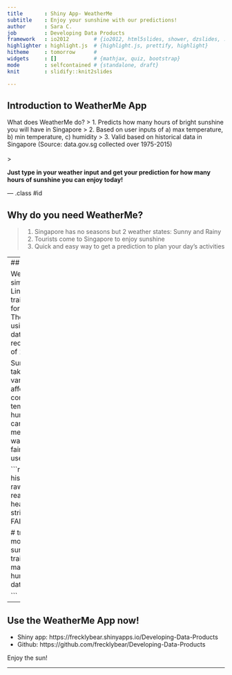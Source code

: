 ```yaml
---
title       : Shiny App- WeatherMe
subtitle    : Enjoy your sunshine with our predictions!
author      : Sara C.
job         : Developing Data Products
framework   : io2012        # {io2012, html5slides, shower, dzslides, ...}
highlighter : highlight.js  # {highlight.js, prettify, highlight}
hitheme     : tomorrow      # 
widgets     : []            # {mathjax, quiz, bootstrap}
mode        : selfcontained # {standalone, draft}
knit        : slidify::knit2slides

---
```


## Introduction to WeatherMe App

What does WeatherMe do? 
> 1. Predicts how many hours of bright sunshine you will have in Singapore
> 2. Based on user inputs of a) max temperature, b) min temperature, c) humidity
> 3. Valid based on historical data in Singapore (Source: data.gov.sg collected over 1975-2015)
<br>
<br>
> <p><b> Just type in your weather input and get your prediction for how many hours of sunshine you can enjoy today! </b></p>

--- .class #id

## Why do you need WeatherMe?
> 1. Singapore has no seasons but 2 weather states: Sunny and Rainy
> 2. Tourists come to Singapore to enjoy sunshine
> 3. Quick and easy way to get a prediction to plan your day's activities


---
## Building WeatherMe

WeatherMe used a simple Generalized Linear Model "glm" to train the predictive model for no of sunshine hours.
The model was trained using official data from data.gov.sg of weather records over the period of 1975-2015. 

Sunshine hours was taken as the dependent variable that was affected by the combination of max temp, min temp and humidity.Although there can be more accurate methods, this method was chosen to give a fairly quick estimation for users. 

```r
# read Singapore historical weather data
rawData <- read.table("weather.csv", header = TRUE, sep =",", stringsAsFactors = FALSE)

# train simple prediction model for hours of bright sunshine
modFit <- train(sunshine_hours ~ max_temp + min_temp + humidity, method="glm", 
                data= rawData)

```

---

## Use the WeatherMe App now!

* Shiny app: https://frecklybear.shinyapps.io/Developing-Data-Products
* Github: https://github.com/frecklybear/Developing-Data-Products

Enjoy the sun!

---
